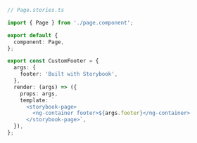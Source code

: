 ```ts
// Page.stories.ts

import { Page } from './page.component';

export default {
  component: Page,
};

export const CustomFooter = {
  args: {
    footer: 'Built with Storybook',
  },
  render: (args) => ({
    props: args,
    template: `
      <storybook-page>
        <ng-container footer>${args.footer}</ng-container>
      </storybook-page>`,
  }),
};
```

